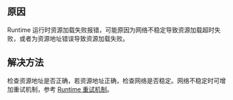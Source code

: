 
<ErrorCodeTitle code='RUNTIME-008'/>

## 原因

Runtime 运行时资源加载失败报错，可能原因为网络不稳定导致资源加载超时失败，或者为资源地址错误导致资源加载失败。


## 解决方法

检查资源地址是否正确，若资源地址正确，检查网络是否稳定。网络不稳定时可增加重试机制，参考 [Runtime 重试机制](/plugin/plugins/retry-plugin.html)。
